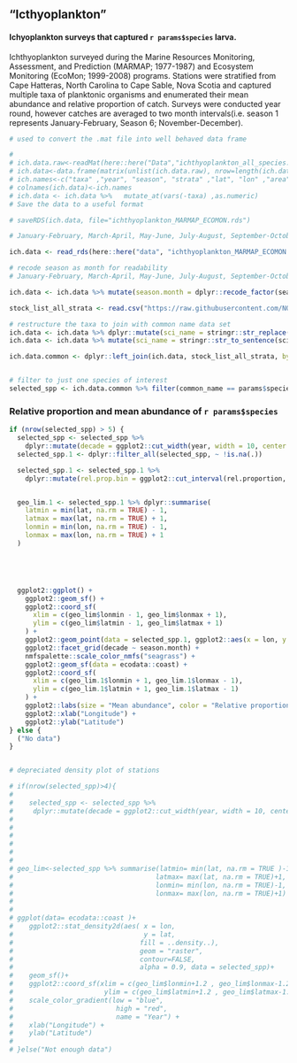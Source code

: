 
## "Icthyoplankton"


#### Ichyoplankton surveys  that captured `r params$species` larva.
Ichthyoplankton surveyed during the Marine Resources Monitoring, Assessment, and Prediction (MARMAP; 1977-1987) and Ecosystem Monitoring (EcoMon; 1999-2008) programs.  Stations were stratified from Cape Hatteras, North Carolina to Cape Sable, Nova Scotia and captured multiple taxa of planktonic organisms and enumerated their mean abundance and relative proportion of catch. Surveys were conducted year round, however catches are averaged to two month intervals(i.e. season 1 represents January-February, Season 6; November-December). 


```{r, ich-wrangle}
# used to convert the .mat file into well behaved data frame

#
# ich.data.raw<-readMat(here::here("Data","ichthyoplankton_all_species.mat"))
# ich.data<-data.frame(matrix(unlist(ich.data.raw), nrow=length(ich.data.raw$taxa), ncol = (length(ich.data.raw))))
# ich.names<-c("taxa" ,"year", "season", "strata" ,"lat", "lon" ,"area" ,"mean.abund","rel.proportion")
# colnames(ich.data)<-ich.names
# ich.data <- ich.data %>%   mutate_at(vars(-taxa) ,as.numeric)
# Save the data to a useful format

# saveRDS(ich.data, file="ichthyoplankton_MARMAP_ECOMON.rds")

# January-February, March-April, May-June, July-August, September-October, and November-December

ich.data <- read_rds(here::here("data", "ichthyoplankton_MARMAP_ECOMON.rds"))

# recode season as month for readability
# January-February, March-April, May-June, July-August, September-October, and November-December)

ich.data <- ich.data %>% mutate(season.month = dplyr::recode_factor(season, "1" = "January-February", "2" = "March-April", "3" = "May-June", "4" = "July-August", "5" = "September-October", "6" = "November-December"))

stock_list_all_strata <- read.csv("https://raw.githubusercontent.com/NOAA-EDAB/ECSA/master/data/stock_list.csv")

# restructure the taxa to join with common name data set
ich.data <- ich.data %>% dplyr::mutate(sci_name = stringr::str_replace(taxa, "_", " "))
ich.data <- ich.data %>% mutate(sci_name = stringr::str_to_sentence(sci_name))

ich.data.common <- dplyr::left_join(ich.data, stock_list_all_strata, by = "sci_name")


# filter to just one species of interest
selected_spp <- ich.data.common %>% filter(common_name == params$species)
```



### Relative proportion and mean abundance of `r params$species`



```{r Relative_proportion plot, fig.cap = paste("Black sea bass", "larva relative proportion")}

if (nrow(selected_spp) > 5) {
  selected_spp <- selected_spp %>%
    dplyr::mutate(decade = ggplot2::cut_width(year, width = 10, center = 1980))
  selected_spp.1 <- dplyr::filter_all(selected_spp, ~ !is.na(.))

  selected_spp.1 <- selected_spp.1 %>%
    dplyr::mutate(rel.prop.bin = ggplot2::cut_interval(rel.proportion, length = 25))


  geo_lim.1 <- selected_spp.1 %>% dplyr::summarise(
    latmin = min(lat, na.rm = TRUE) - 1,
    latmax = max(lat, na.rm = TRUE) + 1,
    lonmin = min(lon, na.rm = TRUE) - 1,
    lonmax = max(lon, na.rm = TRUE) + 1
  )





  ggplot2::ggplot() +
    ggplot2::geom_sf() +
    ggplot2::coord_sf(
      xlim = c(geo_lim$lonmin - 1, geo_lim$lonmax + 1),
      ylim = c(geo_lim$latmin - 1, geo_lim$latmax + 1)
    ) +
    ggplot2::geom_point(data = selected_spp.1, ggplot2::aes(x = lon, y = lat, size = (mean.abund), color = rel.prop.bin)) +
    ggplot2::facet_grid(decade ~ season.month) +
    nmfspalette::scale_color_nmfs("seagrass") +
    ggplot2::geom_sf(data = ecodata::coast) +
    ggplot2::coord_sf(
      xlim = c(geo_lim.1$lonmin + 1, geo_lim.1$lonmax - 1),
      ylim = c(geo_lim.1$latmin + 1, geo_lim.1$latmax - 1)
    ) +
    ggplot2::labs(size = "Mean abundance", color = "Relative proportion (%)") +
    ggplot2::xlab("Longitude") +
    ggplot2::ylab("Latitude")
} else {
  ("No data")
}


# depreciated density plot of stations

# if(nrow(selected_spp)>4){
#
#    selected_spp <- selected_spp %>%
#     dplyr::mutate(decade = ggplot2::cut_width(year, width = 10, center = 1980))
#
#
#
#
#
#
# geo_lim<-selected_spp %>% summarise(latmin= min(lat, na.rm = TRUE )-1,
#                                    latmax= max(lat, na.rm = TRUE)+1,
#                                    lonmin= min(lon, na.rm = TRUE)-1,
#                                    lonmax= max(lon, na.rm = TRUE)+1)
#
#
# ggplot(data= ecodata::coast )+
#    ggplot2::stat_density2d(aes( x = lon,
#                                 y = lat,
#                                fill = ..density..),
#                                geom = "raster",
#                                contour=FALSE,
#                                alpha = 0.9, data = selected_spp)+
#    geom_sf()+
#    ggplot2::coord_sf(xlim = c(geo_lim$lonmin+1.2 , geo_lim$lonmax-1.2),
#                       ylim = c(geo_lim$latmin+1.2 , geo_lim$latmax-1.2 )) +
#    scale_color_gradient(low = "blue",
#                          high = "red",
#                          name = "Year") +
#    xlab("Longitude") +
#    ylab("Latitude")
#
# }else("Not enough data")
```

